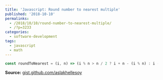 ```yaml
---
title: 'Javascript: Round number to nearest multiple'
published: '2018-10-10'
permalinks:
  - /2018/10/10/round-number-to-nearest-multiple/
  - /?p=3233
categories:
  - software-development
tags:
  - javascript
  - math
---
```


```js
const roundToNearest = (i, n) => (i % n > n / 2 ? i + n - (i % n) : i - (i % n))
```

**Source:** <a href="https://gist.github.com/aslakhellesoy/1134482#gistcomment-44491">gist.github.com/aslakhellesoy</a>
